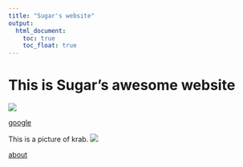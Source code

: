 ```yaml
---
title: "Sugar's website"
output: 
  html_document:
    toc: true
    toc_float: true
---
```


# This is Sugar's awesome website

![](https://media.giphy.com/media/drXGoW1iudhKw/giphy.gif)

[google](https://www.google.com/)


This is a picture of krab.
![](./images/krab.jpg)

[about](about.html)